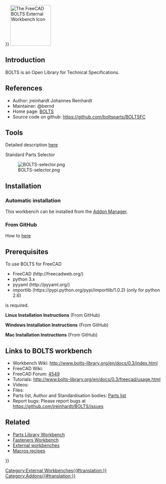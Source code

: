<languages/>
{{UnfinishedDocu{{#translation:}}}}
[[Image:BOLTSFC_workbench_icon.svg|thumb|128px|<translate><!--T:24--> The FreeCAD BOLTS External Workbench Icon</translate>]]

<translate>
==Introduction== <!--T:2-->

</translate>
{{TOCright}}
<translate>

<!--T:3-->
BOLTS is an Open Library for Technical Specifications.

==References== <!--T:4-->

<!--T:5-->
* Author: jreinhardt Johannes Reinhardt
* Maintainer: @bernd
* Home page: [https://boltsparts.github.io BOLTS]
* Source code on github: https://github.com/boltsparts/BOLTSFC

==Tools== <!--T:6-->

<!--T:7-->
Detailed description [http://www.bolts-library.org/en/docs/0.3/freecad/usage.html here]

<!--T:8-->
Standard Parts Selector

<!--T:9-->
[[Image:BOLTS-selector.png]]

==Installation== <!--T:10-->

===Automatic installation=== <!--T:11-->

<!--T:12-->
This workbench can be installed from the [[Std_AddonMgr|Addon Manager]].

===From GitHub=== <!--T:13-->

<!--T:14-->
How to [https://github.com/boltsparts/BOLTSFC#readme here]

==Prerequisites== <!--T:15-->

<!--T:16-->
To use BOLTS for FreeCAD
*    FreeCAD (http://freecadweb.org/)
*    python 3.x
*    pyyaml (http://pyyaml.org/)
*    importlib (https://pypi.python.org/pypi/importlib/1.0.2) (only for python 2.6)
is required.

<!--T:17-->
'''Linux Installation Instructions''' (From GitHub)

<!--T:18-->
'''Windows Installation Instructions''' (From GitHub)

<!--T:19-->
'''Mac Installation Instructions''' (From GitHub)

==Links to BOLTS workbench== <!--T:20-->

<!--T:21-->
* Workbench Wiki: http://www.bolts-library.org/en/docs/0.3/index.html
* FreeCAD Wiki: 
* FreeCAD Forum: [http://forum.freecadweb.org/viewtopic.php?f=8&t=4549 4549]
* Tutorials: http://www.bolts-library.org/en/docs/0.3/freecad/usage.html
* Videos:  
* Files: 
* Parts list, Author and Standardisation bodies: [http://www.bolts-library.org/en/parts/index.html Parts list]
* Report bugs: Please report bugs at https://github.com/jreinhardt/BOLTS/issues

==Related== <!--T:22-->

<!--T:23-->
* [[Parts_Library_Workbench|Parts Library Workbench]]
* [[Fasteners_Workbench|Fasteners Workbench]]
* [[External_workbenches|External workbenches]]
* [[Macros_recipes|Macros recipes]]


</translate>
{{Userdocnavi{{#translation:}}}}
[[Category:External Workbenches{{#translation:}}]]
[[Category:Addons{{#translation:}}]]